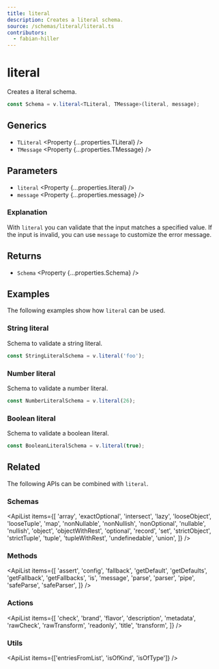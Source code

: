 ```yaml
---
title: literal
description: Creates a literal schema.
source: /schemas/literal/literal.ts
contributors:
  - fabian-hiller
---
```



# literal

Creates a literal schema.

```ts
const Schema = v.literal<TLiteral, TMessage>(literal, message);
```

## Generics

- `TLiteral` <Property {...properties.TLiteral} />
- `TMessage` <Property {...properties.TMessage} />

## Parameters

- `literal` <Property {...properties.literal} />
- `message` <Property {...properties.message} />

### Explanation

With `literal` you can validate that the input matches a specified value. If the input is invalid, you can use `message` to customize the error message.

## Returns

- `Schema` <Property {...properties.Schema} />

## Examples

The following examples show how `literal` can be used.

### String literal

Schema to validate a string literal.

```ts
const StringLiteralSchema = v.literal('foo');
```

### Number literal

Schema to validate a number literal.

```ts
const NumberLiteralSchema = v.literal(26);
```

### Boolean literal

Schema to validate a boolean literal.

```ts
const BooleanLiteralSchema = v.literal(true);
```

## Related

The following APIs can be combined with `literal`.

### Schemas

<ApiList
  items={[
    'array',
    'exactOptional',
    'intersect',
    'lazy',
    'looseObject',
    'looseTuple',
    'map',
    'nonNullable',
    'nonNullish',
    'nonOptional',
    'nullable',
    'nullish',
    'object',
    'objectWithRest',
    'optional',
    'record',
    'set',
    'strictObject',
    'strictTuple',
    'tuple',
    'tupleWithRest',
    'undefinedable',
    'union',
  ]}
/>

### Methods

<ApiList
  items={[
    'assert',
    'config',
    'fallback',
    'getDefault',
    'getDefaults',
    'getFallback',
    'getFallbacks',
    'is',
    'message',
    'parse',
    'parser',
    'pipe',
    'safeParse',
    'safeParser',
  ]}
/>

### Actions

<ApiList
  items={[
    'check',
    'brand',
    'flavor',
    'description',
    'metadata',
    'rawCheck',
    'rawTransform',
    'readonly',
    'title',
    'transform',
  ]}
/>

### Utils

<ApiList items={['entriesFromList', 'isOfKind', 'isOfType']} />
